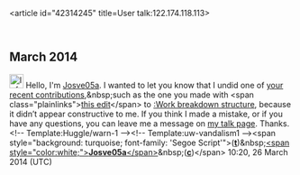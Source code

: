<article id="42314245" title=User talk:122.174.118.113>
	<talkpage id="42314245" title="User talk:122.174.118.113">

== March 2014 ==

[[File:Information.svg|25px|alt=Information icon]] Hello, I'm [[User:Josve05a|Josve05a]]. I wanted to let you know that I undid one of [[Special:Contributions/122.174.118.113|your recent contributions]],&amp;nbsp;such as the one you made with &lt;span class=&quot;plainlinks&quot;&gt;[http://en.wikipedia.org/wiki/Work_breakdown_structure?diff=601331430 this edit]&lt;/span&gt; to [[:Work breakdown structure]], because it didn’t appear constructive to me. If you think I made a mistake, or if you have any questions, you can leave me a message on [[User_talk:Josve05a|my talk page]]. Thanks. &lt;!-- Template:Huggle/warn-1 --&gt;&lt;!-- Template:uw-vandalism1 --&gt;&lt;span style=&quot;background: turquoise; font-family: 'Segoe Script'&quot;&gt;([[User talk:Josve05a|'''t''']])&amp;nbsp;[[User:Josve05a|&lt;span style=&quot;color:white;&quot;&gt;'''Josve05a'''&lt;/span&gt;]]&amp;nbsp;([[Special:Contributions/Josve05a|'''c''']])&lt;/span&gt; 10:20, 26 March 2014 (UTC)
	</talkpage>
</article>